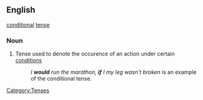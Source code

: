 ==English==
[[conditional]] [[tense]]
===Noun===
# Tense used to denote the occurence of an action under certain [[condition]]s
#:''I '''would''' run the marathon, '''if''' I my leg wasn't broken'' is an example of the conditional tense.
[[Category:Tenses]]